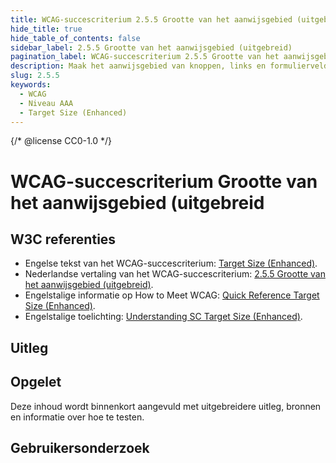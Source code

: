 ```yaml
---
title: WCAG-succescriterium 2.5.5 Grootte van het aanwijsgebied (uitgebreid)
hide_title: true
hide_table_of_contents: false
sidebar_label: 2.5.5 Grootte van het aanwijsgebied (uitgebreid)
pagination_label: WCAG-succescriterium 2.5.5 Grootte van het aanwijsgebied (uitgebreid)
description: Maak het aanwijsgebied van knoppen, links en formuliervelden groot genoeg, zodat het makkelijker is om deze te selecteren.
slug: 2.5.5
keywords:
  - WCAG
  - Niveau AAA
  - Target Size (Enhanced)
---
```


{/* @license CC0-1.0 */}


# WCAG-succescriterium Grootte van het aanwijsgebied (uitgebreid

## W3C referenties

- Engelse tekst van het WCAG-succescriterium: [<span lang="en">Target Size (Enhanced)</span>](https://www.w3.org/TR/WCAG22/#target-size-enhanced).
- Nederlandse vertaling van het WCAG-succescriterium: [2.5.5 Grootte van het aanwijsgebied (uitgebreid)](https://www.w3.org/Translations/WCAG22-nl/#grootte-van-het-aanwijsgebied).
- Engelstalige informatie op <span lang="en">How to Meet WCAG</span>: [<span lang="en">Quick Reference Target Size (Enhanced)</span>](https://www.w3.org/WAI/WCAG22/quickref/#target-size-enhanced).
- Engelstalige toelichting: [<span lang="en">Understanding SC Target Size (Enhanced)</span>](https://www.w3.org/WAI/WCAG22/Understanding/target-size-enhanced.html).

## Uitleg

<Summary />

## Opgelet

Deze inhoud wordt binnenkort aangevuld met uitgebreidere uitleg, bronnen en informatie over hoe te testen.

## Gebruikersonderzoek

<CTAGebruikersonderzoek />

<WCAGFooterInfo />
